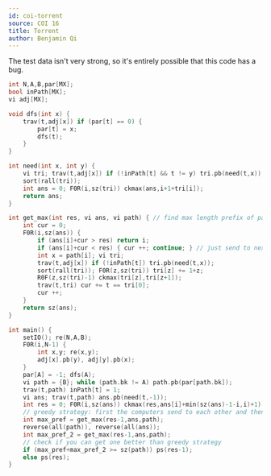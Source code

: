 ```yaml
---
id: coi-torrent
source: COI 16
title: Torrent
author: Benjamin Qi
---
```


<Warning>

The test data isn't very strong, so it's entirely possible that this code has a bug.

</Warning>

```cpp
int N,A,B,par[MX];
bool inPath[MX];
vi adj[MX];

void dfs(int x) {
	trav(t,adj[x]) if (par[t] == 0) {
		par[t] = x;
		dfs(t);
	}
}

int need(int x, int y) {
	vi tri; trav(t,adj[x]) if (!inPath[t] && t != y) tri.pb(need(t,x));
	sort(rall(tri));
	int ans = 0; F0R(i,sz(tri)) ckmax(ans,i+1+tri[i]);
	return ans;
}

int get_max(int res, vi ans, vi path) { // find max length prefix of path so that answer is <= res
	int cur = 0;
	F0R(i,sz(ans)) {
		if (ans[i]+cur > res) return i;
		if (ans[i]+cur < res) { cur ++; continue; } // just send to next node on path
		int x = path[i]; vi tri;
		trav(t,adj[x]) if (!inPath[t]) tri.pb(need(t,x));
		sort(rall(tri)); F0R(z,sz(tri)) tri[z] += 1+z;
		R0F(z,sz(tri)-1) ckmax(tri[z],tri[z+1]);
		trav(t,tri) cur += t == tri[0];
		cur ++;
	}
	return sz(ans);
}

int main() {
	setIO(); re(N,A,B);
	F0R(i,N-1) {
		int x,y; re(x,y);
		adj[x].pb(y), adj[y].pb(x);
	}
	par[A] = -1; dfs(A);
	vi path = {B}; while (path.bk != A) path.pb(par[path.bk]);
	trav(t,path) inPath[t] = 1;
	vi ans; trav(t,path) ans.pb(need(t,-1));
	int res = 0; F0R(i,sz(ans)) ckmax(res,ans[i]+min(sz(ans)-1-i,i)+1); 
	// greedy strategy: first the computers send to each other and then to the rest of the tree
	int max_pref = get_max(res-1,ans,path);
	reverse(all(path)), reverse(all(ans));
	int max_pref_2 = get_max(res-1,ans,path);
	// check if you can get one better than greedy strategy
	if (max_pref+max_pref_2 >= sz(path)) ps(res-1);
	else ps(res);
}
```
